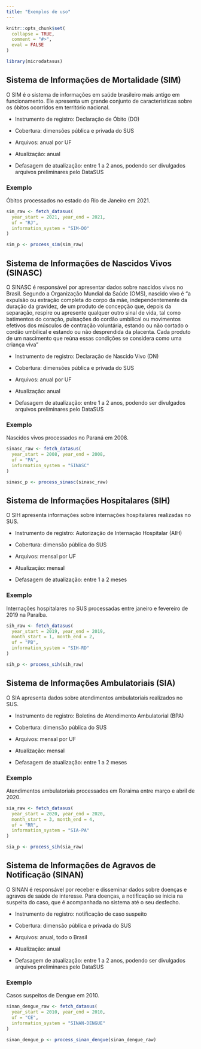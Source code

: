 ```yaml
---
title: "Exemplos de uso"
---
```


```r
knitr::opts_chunk$set(
  collapse = TRUE,
  comment = "#>",
  eval = FALSE
)
```

```r
library(microdatasus)
```

## Sistema de Informações de Mortalidade (SIM)

O SIM é o sistema de informações em saúde brasileiro mais antigo em funcionamento. Ele apresenta um grande conjunto de características sobre os óbitos ocorridos em território nacional.

-   Instrumento de registro: Declaração de Óbito (DO)

-   Cobertura: dimensões pública e privada do SUS

-   Arquivos: anual por UF

-   Atualização: anual

-   Defasagem de atualização: entre 1 a 2 anos, podendo ser divulgados arquivos preliminares pelo DataSUS

### Exemplo

Óbitos processados no estado do Rio de Janeiro em 2021.

```r
sim_raw <- fetch_datasus(
  year_start = 2021, year_end = 2021, 
  uf = "RJ", 
  information_system = "SIM-DO"
)

sim_p <- process_sim(sim_raw)
```

## Sistema de Informações de Nascidos Vivos (SINASC)

O SINASC é responsável por apresentar dados sobre nascidos vivos no Brasil. Segundo a Organização Mundial da Saúde (OMS), nascido vivo é "a expulsão ou extração completa do corpo da mãe, independentemente da duração da gravidez, de um produto de concepção que, depois da separação, respire ou apresente qualquer outro sinal de vida, tal como batimentos do coração, pulsações do cordão umbilical ou movimentos efetivos dos músculos de contração voluntária, estando ou não cortado o cordão umbilical e estando ou não desprendida da placenta. Cada produto de um nascimento que reúna essas condições se considera como uma criança viva"

-   Instrumento de registro: Declaração de Nascido Vivo (DN)

-   Cobertura: dimensões pública e privada do SUS

-   Arquivos: anual por UF

-   Atualização: anual

-   Defasagem de atualização: entre 1 a 2 anos, podendo ser divulgados arquivos preliminares pelo DataSUS

### Exemplo

Nascidos vivos processados no Paraná em 2008.

```r
sinasc_raw <- fetch_datasus(
  year_start = 2008, year_end = 2008, 
  uf = "PA", 
  information_system = "SINASC"
)

sinasc_p <- process_sinasc(sinasc_raw)
```

## Sistema de Informações Hospitalares (SIH)

O SIH apresenta informações sobre internações hospitalares realizadas no SUS.

-   Instrumento de registro: Autorização de Internação Hospitalar (AIH)

-   Cobertura: dimensão pública do SUS

-   Arquivos: mensal por UF

-   Atualização: mensal

-   Defasagem de atualização: entre 1 a 2 meses

### Exemplo

Internações hospitalares no SUS processadas entre janeiro e fevereiro de 2019 na Paraíba.

```r
sih_raw <- fetch_datasus(
  year_start = 2019, year_end = 2019, 
  month_start = 1, month_end = 2,
  uf = "PB", 
  information_system = "SIH-RD"
)

sih_p <- process_sih(sih_raw)
```

## Sistema de Informações Ambulatoriais (SIA)

O SIA apresenta dados sobre atendimentos ambulatoriais realizados no SUS.

-   Instrumento de registro: Boletins de Atendimento Ambulatorial (BPA)

-   Cobertura: dimensão pública do SUS

-   Arquivos: mensal por UF

-   Atualização: mensal

-   Defasagem de atualização: entre 1 a 2 meses

### Exemplo

Atendimentos ambulatoriais processados em Roraima entre março e abril de 2020.

```r
sia_raw <- fetch_datasus(
  year_start = 2020, year_end = 2020, 
  month_start = 3, month_end = 4,
  uf = "RR", 
  information_system = "SIA-PA"
)

sia_p <- process_sih(sia_raw)
```

## Sistema de Informações de Agravos de Notificação (SINAN)

O SINAN é responsável por receber e disseminar dados sobre doenças e agravos de saúde de interesse. Para doenças, a notificação se inicia na suspeita do caso, que é acompanhada no sistema até o seu desfecho.

-   Instrumento de registro: notificação de caso suspeito

-   Cobertura: dimensão pública e privada do SUS

-   Arquivos: anual, todo o Brasil

-   Atualização: anual

-   Defasagem de atualização: entre 1 a 2 anos, podendo ser divulgados arquivos preliminares pelo DataSUS

### Exemplo

Casos suspeitos de Dengue em 2010.

```r
sinan_dengue_raw <- fetch_datasus(
  year_start = 2010, year_end = 2010,
  uf = "CE", 
  information_system = "SINAN-DENGUE"
)

sinan_dengue_p <- process_sinan_dengue(sinan_dengue_raw)
```
